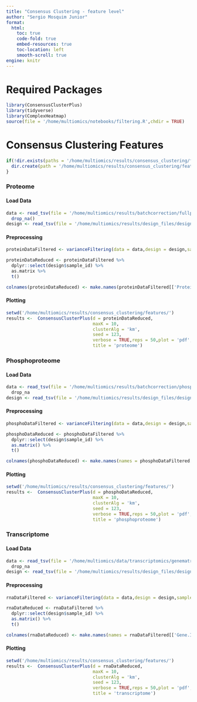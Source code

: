 ```yaml
---
title: "Consensus Clustering - feature level"
author: "Sergio Mosquim Junior"
format:
  html:
    toc: true
    code-fold: true
    embed-resources: true
    toc-location: left
    smooth-scroll: true
engine: knitr
---
```


# Required Packages
```r
library(ConsensusClusterPlus)
library(tidyverse)
library(ComplexHeatmap)
source(file = '/home/multiomics/notebooks/filtering.R',chdir = TRUE)
```

# Consensus Clustering Features
```r
if(!dir.exists(paths = '/home/multiomics/results/consensus_clustering/features/')) {
  dir.create(path = '/home/multiomics/results/consensus_clustering/features/',recursive = TRUE)
}
```

### Proteome
#### Load Data
```r
data <- read_tsv(file = '/home/multiomics/results/batchcorrection/fullproteome/cycloess_rollup_genes_batchcorrected.tsv') %>% 
  drop_na()
design <- read_tsv(file = '/home/multiomics/results/design_files/design_Full_noPool.tsv')
```

#### Preprocessing
```r
proteinDataFiltered <- varianceFiltering(data = data,design = design,sampleCol = 'sample_id',annotation = 'Protein',cutoff = 0.75)

proteinDataReduced <- proteinDataFiltered %>% 
  dplyr::select(design$sample_id) %>% 
  as.matrix %>% 
  t()

colnames(proteinDataReduced) <- make.names(proteinDataFiltered[['Protein.Names']],unique = TRUE)
```

#### Plotting
```r
setwd('/home/multiomics/results/consensus_clustering/features/')
results <-  ConsensusClusterPlus(d = proteinDataReduced,
                                 maxK = 10,
                                 clusterAlg = 'km',
                                 seed = 123,
                                 verbose = TRUE,reps = 50,plot = 'pdf',writeTable = TRUE,
                                 title = 'proteome')
```


### Phosphoproteome
#### Load Data
```r
data <- read_tsv(file = '/home/multiomics/results/batchcorrection/phosphoproteome/cycloess_peptide_batchcorrected.tsv') %>% 
  drop_na
design <- read_tsv(file = '/home/multiomics/results/design_files/design_phospho_noPool.tsv')
```
#### Preprocessing
```r
phosphoDataFiltered <- varianceFiltering(data = data,design = design,sampleCol = 'sample_id',annotation = 'Precursor.Id')

phosphoDataReduced <- phosphoDataFiltered %>% 
  dplyr::select(design$sample_id) %>% 
  as.matrix() %>% 
  t()

colnames(phosphoDataReduced) <- make.names(names = phosphoDataFiltered[['Protein.Names']],unique = TRUE)
```

#### Plotting
```r
setwd('/home/multiomics/results/consensus_clustering/features/')
results <-  ConsensusClusterPlus(d = phosphoDataReduced,
                                 maxK = 10,
                                 clusterAlg = 'km',
                                 seed = 123,
                                 verbose = TRUE,reps = 50,plot = 'pdf',writeTable = TRUE,
                                 title = 'phosphoproteome')
```

### Transcriptome
#### Load Data
```r
data <- read_tsv(file = '/home/multiomics/data/transcriptomics/genematrix_adjusted_cycloess.tsv') %>% 
  drop_na
design <- read_tsv(file = '/home/multiomics/results/design_files/design_RNA_noPool.tsv')
```

#### Preprocessing
```r
rnaDataFiltered <- varianceFiltering(data = data,design = design,sampleCol = 'sample_id',annotation = 'Gene.ID')

rnaDataReduced <- rnaDataFiltered %>% 
  dplyr::select(design$sample_id) %>% 
  as.matrix() %>% 
  t()

colnames(rnaDataReduced) <- make.names(names = rnaDataFiltered[['Gene.ID']],unique = TRUE)
```

#### Plotting
```r
setwd('/home/multiomics/results/consensus_clustering/features/')
results <-  ConsensusClusterPlus(d = rnaDataReduced,
                                 maxK = 10,
                                 clusterAlg = 'km',
                                 seed = 123,
                                 verbose = TRUE,reps = 50,plot = 'pdf',writeTable = TRUE,
                                 title = 'transcriptome')
```
